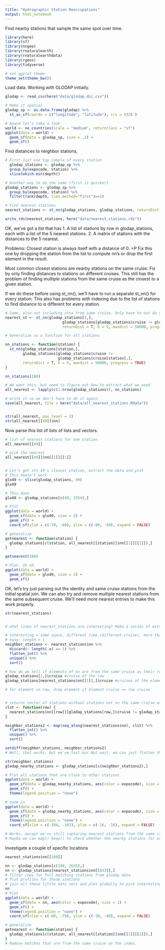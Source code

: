 ```yaml
---
title: "Hydrographic Station Reoccupations"
output: html_notebook
---
```


Find nearby stations that sample the same spot over time.

```r
library(here)
library(sf)
library(nngeo)
library(rnaturalearth)
library(rnaturalearthdata)
library(rgeos)
library(tidyverse)

# set ggplot theme
theme_set(theme_bw())
```

Load data. Working with GLODAP initially. 

```r
glodap <- read_csv(here("data/glodap_dic.csv"))

# Make it spatial
glodap_sp <- as.data.frame(glodap) %>%
  st_as_sf(coords = c("longitude", "latitude"), crs = 4326 )

# Aaand let's take a look
world <- ne_countries(scale = "medium", returnclass = "sf")
ggplot(data = world) +
  geom_sf(data = glodap_sp, size = .1) +
  geom_sf()
```

Find distances to neighbor stations, 

```r
# First just use top sample of every station
  glodap_stations <- glodap_sp %>%
  group_by(expocode, station) %>%
  slice(which.min(depth))

# Another way to do the same (first is quicker)
glodap_stations <- glodap_sp %>%
  group_by(expocode, station) %>%
  filter(rank(depth, ties.method="first")==1)

# Find nearest stations
nearest_stations <- st_nn(glodap_stations, glodap_stations, returnDist = T, k = 5, maxdist = 50000, progress = TRUE)

write_rds(nearest_stations, here("data/nearest_stations.rds"))
```

OK, we've got a list that has 1. A list of stations by row in glodap_stations, each with a list of the 5 nearest stations. 2. A matrix of stations with the distances to the 5 nearest. 

Problems: 
Closest station is always itself with a distance of 0. =P Fix this one by dropping the station from the list to compute nn's or drop the first element in the result.

Most common closest stations are nearby stations on the same cruise. Fix by only finding distances to stations on different cruises. This still has the problem of finding multiple stations from the same cruise as the closest to a given station.

If we do these before using st_nn(), we'll have to run a separate st_nn() for every station. This also has problems with indexing due to the list of stations to find distance to is different for every station.

```r
# Same, also not including stns from same cruise. Only have to not do same cruise because identity is part of the same cruise. Duh. 
nearest_st <- st_nn(glodap_stations[1,], 
                          glodap_stations[glodap_stations$cruise != glodap_stations$cruise[1],],
                          returnDist = T, k = 5, maxdist = 50000, progress = TRUE)

# Generalize as a function for all stations

nn_stations <- function(station) {
  st_nn(glodap_stations[station,], 
        glodap_stations[glodap_stations$cruise !=
                        glodap_stations$cruise[station],],
        returnDist = T, k = 5, maxdist = 50000, progress = TRUE)
}

nn_stations(188)

# We want this, but need to figure out how to extract what we need
all_nearest <- lapply(c(1:nrow(glodap_stations)), nn_stations)

# write it so we don't have to do it again.
save(all_nearest, file = here("data/all_nearest_stations.RData"))


str(all_nearest, max.level = 1)
str(all_nearest[[49]]$nn)
```



Now parse this list of lists of lists and vectors.

```r
# list of nearest stations for one station
all_nearest[[49]]

# pick the nearest
all_nearest[[49]]$nn[[1]][[1]]


# Let's get stn 49's closest station, extract the data and plot
# This doesn't work
glo49 <- slice(glodap_stations, 49)
glo49

# This does
glo49 <- glodap_stations[c(49, 1554),]

# Plot
ggplot(data = world) +
  geom_sf(data = glo49, size = 2) +
  geom_sf() +
  coord_sf(xlim = c(-70, -60), ylim = c(-60, -50), expand = FALSE)

# generalize
getnearest <- function(station) {
  glodap_stations[c(station, all_nearest[[station]]$nn[[1]][[1]]),]
}

getnearest(188)

# Plot. Uh oh.
ggplot(data = world) +
  geom_sf(data = glo49, size = 2) +
  geom_sf() 
```

OK, let's try just parsing out the identity and same cruise stations from the initial spatial join. We can also try and remove multiple nearest stations from the same subsequent cruise. We'll need more nearest entries to make this work properly.

```r
str(nearest_stations)


# what lines of nearest_stations are interesting? Make a series of extractions and plots for the interesting ones.

# interesting = same space, different time (different cruise), more than one repeat
# easy- length > 1
neighbor_stations <- nearest_stations$nn %>% 
  discard(~ length(.x) == 1) %>%
  flatten_int() %>%
  unique() %>%
  sort()

# how do we tell if elements of nn are from the same cruise as their row?
glodap_stations[1,]$cruise #cruise of the row
glodap_stations[nearest_stations$nn[[1]],]$cruise #cruises of the elements

# for element in row, drop element if element cruise == row cruise


# returns vector of stations without stations not on the same cruise as row index
clst <- function(row) {
  nearest_stations$nn[[row]][glodap_stations[row,]$cruise != glodap_stations[nearest_stations$nn[[row]],]$cruise]
}

neighbor_stations2 <- map(seq_along(nearest_stations$nn), clst) %>%
  flatten_int() %>%
  unique() %>%
  sort()

setdiff(neighbor_stations, neighbor_stations2)
# Well, that works, but we've lost our But wait, we can just flatten this list and keep all the rows of glodap_stations for our plot!

str(neighbor_stations)
glodap_nearby_stations <- glodap_stations[c(neighbor_stations2),]

# Plot all stations that are close to other stations
ggplot(data = world) +
  geom_sf(data = glodap_nearby_stations, aes(color = expocode), size = .5) +
  geom_sf() +
  theme(legend.position = "none") 

# zoom in
ggplot(data = world) +
  geom_sf(data = glodap_nearby_stations, aes(color = expocode), size = .5) +
  geom_sf() +
  theme(legend.position = "none") +
  coord_sf(xlim = c(-104, -102), ylim = c(-16, -18), expand = FALSE)

# Works, except we're still capturing nearest stations from the same cruise.
# Maybe we can map() keep() to check whether the nearby stations for each station are from the same year or cruise

```


Investigate a couple of specific locations

```r
nearest_stations$nn[[188]]

nn <- glodap_stations[c(188, 2635),]
nn <- glodap_stations[nearest_stations$nn[[433]],]
# filter rows for full matching stations from glodap data
# Plot profiles for these stations
# join all these little data sets and plot globally to pick interesting overlap points
nn
# Plot
ggplot(data = world) +
  geom_sf(data = nn, aes(color = expocode), size = 1) +
  geom_sf() +
  theme(legend.position = "none") +
  coord_sf(xlim = c(-80, -70), ylim = c(-30, -40), expand = FALSE)

# generalize
getnearest <- function(station) {
  glodap_stations[c(station, all_nearest[[station]]$nn[[1]][[1]]),]
}
# Remove matches that are from the same cruise as the index.

```


